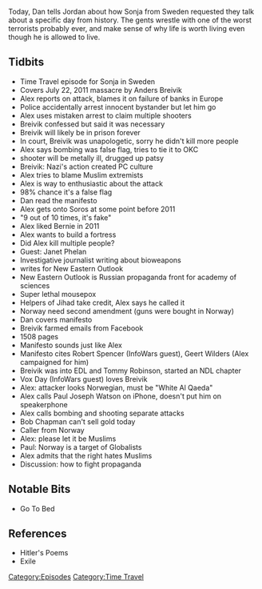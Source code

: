 {{DEFAULTSORT:
    #_EPISODE_0198:July 22, 2011
}}{{Episode
    | title           = July 22, 2011
    | caption         = [https://knowledgefight.libsyn.com/knowledge-fight-july-22-2011 Listen to this episode on Libsyn]
    | episodeNumber   = 198
    | length          = 03:10:45
    | airDate         = August 27, 2018
    | coverageDate    = July 22, 2011
    | episodeType     = [[:Category:Time Travel|Time Travel]]
    | appearance      = [[Sonja in Sweden]], [[Anders Breivik]], [[Paul Joseph Watson]], [[Janet Phelan]], [[Robert Spencer]], [[Tommy Robinson]], [[Geert Wilders]], [[Vox Day]], [[Bob Chapman]], [[Caller in Norway]]
    | oocDrop         = Full Tilt Boogie
    | previousEpisode = [[197: Jared Holt from the Sh!tpost Podcast]]
    | nextEpisode     = [[199: August 29, 2018]]
}}

{{Stub}}

Today, Dan tells Jordan about how Sonja from Sweden requested they talk about a specific day from history.  The gents wrestle with one of the worst terrorists probably ever, and make sense of why life is worth living even though he is allowed to live.

==Tidbits==

*Time Travel episode for Sonja in Sweden
*Covers July 22, 2011 massacre by Anders Breivik
*Alex reports on attack, blames it on failure of banks in Europe
*Police accidentally arrest innocent bystander but let him go
*Alex uses mistaken arrest to claim multiple shooters
*Breivik confessed but said it was necessary
*Breivik will likely be in prison forever
*In court, Breivik was unapologetic, sorry he didn't kill more people
*Alex says bombing was false flag, tries to tie it to OKC
*shooter will be metally ill, drugged up patsy
*Breivik: Nazi's action created PC culture
*Alex tries to blame Muslim extremists
*Alex is way to enthusiastic about the attack
*98% chance it's a false flag
*Dan read the manifesto
*Alex gets onto Soros at some point before 2011
*"9 out of 10 times, it's fake"
*Alex liked Bernie in 2011
*Alex wants to build a fortress
*Did Alex kill multiple people?
*Guest: Janet Phelan
*Investigative journalist writing about bioweapons
*writes for New Eastern Outlook
*New Eastern Outlook is Russian propaganda front for academy of sciences
*Super lethal mousepox
*Helpers of Jihad take credit, Alex says he called it
*Norway need second amendment (guns were bought in Norway)
*Dan covers manifesto
*Breivik farmed emails from Facebook
*1508 pages
*Manifesto sounds just like Alex
*Manifesto cites Robert Spencer (InfoWars guest), Geert Wilders (Alex campaigned for him)
*Breivik was into EDL and Tommy Robinson, started an NDL chapter
*Vox Day (InfoWars guest) loves Breivik
*Alex: attacker looks Norwegian, must be "White Al Qaeda"
*Alex calls Paul Joseph Watson on iPhone, doesn't put him on speakerphone
*Alex calls bombing and shooting separate attacks
*Bob Chapman can't sell gold today
*Caller from Norway
*Alex: please let it be Muslims
*Paul: Norway is a target of Globalists
*Alex admits that the right hates Muslims
*Discussion: how to fight propaganda

==Notable Bits==

*Go To Bed

==References==

*Hitler's Poems
*Exile

[[Category:Episodes]]
[[Category:Time Travel]]
